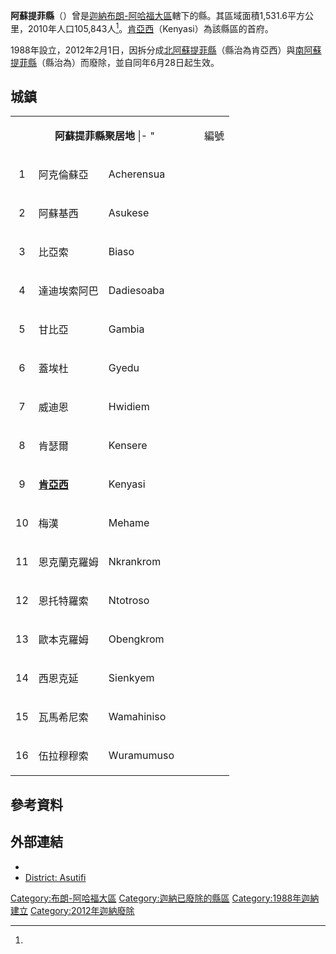{{Infobox settlement
|name = 阿蘇提菲縣
|settlement_type = 原[[縣區_(迦納)|縣區]]
|native_name = Asutifi District
|nickname = 
|image_skyline = 
|image_size = 
|image_caption =
|image_flag = 
|image_seal = 
|image_map = Brong Ahafo districts.png
|map_caption = 布朗-阿哈福大區縣區
|pushpin_map=Ghana
|pushpin_map_caption =阿蘇提菲縣在迦納的位置
|subdivision_type   = 國家
|subdivision_name   = 迦納
|subdivision_type1= [[加纳行政区划|大區]]
|subdivision_name1=[[布朗-阿哈福大區|布朗-阿哈福大區]]
|subdivision_type2= 首府
|subdivision_name2=[[肯亞西|肯亞西]]
|leader_title = 行政首長
|leader_name = Anthony Mensah
|established_title =
|established_date = 
|area_total_km2 = 1,531.6
|population_as_of = 2010
|population_footnotes =<ref name="citypopulation">{{Cite web|url=http://www.citypopulation.de/en/ghana/admin/|title=Ghana: Administrative Division|publisher=City Population|accessdate=2015-12-29}}</ref>
|population_total = 105,843
|population_density_km2 = 69.11
|timezone =GMT
|utc_offset = +0
}}

'''阿蘇提菲縣'''（{{lang-en|Asutifi District}}）曾是[[迦納|迦納]][[布朗-阿哈福大區|布朗-阿哈福大區]]轄下的縣。其區域面積1,531.6平方公里，2010年人口105,843人<ref name=citypopulation/>。[[肯亞西|肯亞西]]（Kenyasi）為該縣區的首府。

1988年設立，2012年2月1日，因拆分成[[北阿蘇提菲縣|北阿蘇提菲縣]]（縣治為肯亞西）與[[南阿蘇提菲縣|南阿蘇提菲縣]]（縣治為{{le|威迪恩|Hwidiem}}）而廢除，並自同年6月28日起生效。

==城鎮==

{| class="wikitable sortable" style="text-align: center;"
|- bgcolor=#EEEEEE
|align=center colspan=5|'''阿蘇提菲縣聚居地'''
|- "
!class="unsortable"| 編號
!class="unsortable"| 城鎮
!class="unsortable"| 英語
!class="unsortable"| 人口
!class="unsortable"| 年度
|-
! 1
| 阿克倫蘇亞
| Acherensua
|
|
|-
! 2
| 阿蘇基西
| Asukese
|
|
|-
! 3
| 比亞索
| Biaso
|
|
|-
! 4
| 達迪埃索阿巴
| Dadiesoaba
|
|
|-
! 5
| 甘比亞
| Gambia
|
|
|-
! 6
| 蓋埃杜
| Gyedu
|
|
|-
! 7
| 威迪恩
| Hwidiem
|
|
|-
! 8
| 肯瑟爾
| Kensere
|
|
|-
! 9
| '''[[肯亞西|肯亞西]]'''
| Kenyasi
|
|
|-
! 10
| 梅漢
| Mehame
|
|
|-
! 11
| 恩克蘭克羅姆
| Nkrankrom
|
|
|-
! 12
| 恩托特羅索
| Ntotroso
|
|
|-
! 13
| 歐本克羅姆
| Obengkrom
|
|
|-
! 14
| 西恩克延
| Sienkyem
|
|
|-
! 15
| 瓦馬希尼索
| Wamahiniso
|
|
|-
! 16
| 伍拉穆穆索
| Wuramumuso
|
|
|}

==參考資料==
{{reflist}}

==外部連結==
* {{statoids|id=ygh|title=Asutifi District}}
* [https://web.archive.org/web/20051220143612/http://www.ghanadistricts.com/index.asp District: Asutifi]

{{Authority control}}

{{DEFAULTSORT:Asutifi}}
[[Category:布朗-阿哈福大區|Category:布朗-阿哈福大區]]
[[Category:迦納已廢除的縣區|Category:迦納已廢除的縣區]]
[[Category:1988年迦納建立|Category:1988年迦納建立]]
[[Category:2012年迦納廢除|Category:2012年迦納廢除]]

{{Ghana-geo-stub}}